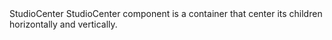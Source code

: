 
<Meta of={StudioCenterStories} />

<Heading level={1} size='small'>
  StudioCenter
</Heading>
<Paragraph>
  StudioCenter component is a container that center its children horizontally and vertically.
</Paragraph>

<Canvas of={StudioCenterStories.Preview} />
